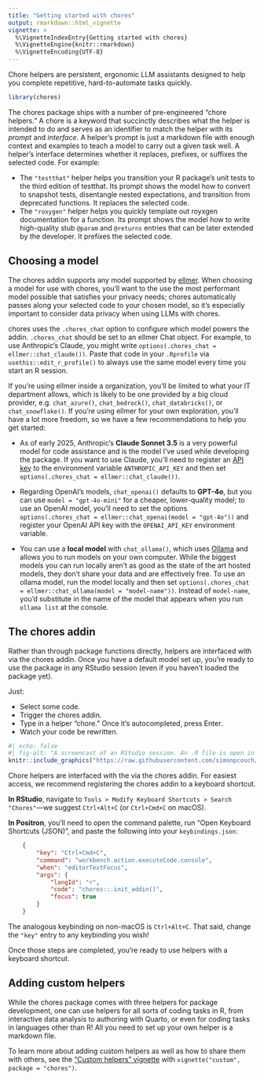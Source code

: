 ```yaml
---
title: "Getting started with chores"
output: rmarkdown::html_vignette
vignette: >
  %\VignetteIndexEntry{Getting started with chores}
  %\VignetteEngine{knitr::rmarkdown}
  %\VignetteEncoding{UTF-8}
---
```


Chore helpers are persistent, ergonomic LLM assistants designed to help you complete repetitive, hard-to-automate tasks quickly.

```r
library(chores)
```

The chores package ships with a number of pre-engineered "chore helpers." A chore is a keyword that succinctly describes what the helper is intended to do and serves as an identifier to match the helper with its _prompt_ and _interface_. A helper's prompt is just a markdown file with enough context and examples to teach a model to carry out a given task well. A helper's interface determines whether it replaces, prefixes, or suffixes the selected code. For example:

* The `"testthat"` helper helps you transition your R package's unit tests to the third edition of testthat. Its prompt shows the model how to convert to snapshot tests, disentangle nested expectations, and transition from deprecated functions. It replaces the selected code.
* The `"roxygen"` helper helps you quickly template out royxgen documentation for a function. Its prompt shows the model how to write high-quality stub `@param` and `@returns` entries that can be later extended by the developer. It prefixes the selected code.

## Choosing a model

The chores addin supports any model supported by [ellmer](https://ellmer.tidyverse.org/). When choosing a model for use with chores, you'll want to the use the most performant model possible that satisfies your privacy needs; chores automatically passes along your selected code to your chosen model, so it's especially important to consider data privacy when using LLMs with chores.

chores uses the `.chores_chat` option to configure which model powers the addin. `.chores_chat` should be set to an ellmer Chat object. For example, to use Anthropic's Claude, you might write `options(.chores_chat = ellmer::chat_claude())`. Paste that code in your `.Rprofile` via `usethis::edit_r_profile()` to always use the same model every time you start an R session.

If you're using ellmer inside a organization, you'll be limited to what your IT department allows, which is likely to be one provided by a big cloud provider, e.g. `chat_azure()`, `chat_bedrock()`, `chat_databricks()`, or `chat_snowflake()`. If you're using ellmer for your own exploration, you'll have a lot more freedom, so we have a few recommendations to help you get started:

- As of early 2025, Anthropic's **Claude Sonnet 3.5** is a very powerful model for code assistance and is the model I've used while developing the package. If you want to use Claude, you'll need to register an [API key](https://console.anthropic.com/) to the environment variable `ANTHROPIC_API_KEY` and then set `options(.chores_chat = ellmer::chat_claude())`. 

* Regarding OpenAI's models, `chat_openai()` defaults to **GPT-4o**, but you can use `model = "gpt-4o-mini"` for a cheaper, lower-quality model; to use an OpenAI model, you'll need to set the options `options(.chores_chat = ellmer::chat_openai(model = "gpt-4o"))` and register your OpenAI API key with the `OPENAI_API_KEY` environment variable.

- You can use a **local model** with `chat_ollama()`, which uses [Ollama](https://ollama.com) and allows you to run models on your own computer. While the biggest models you can run locally aren't as good as the state of the art hosted models, they don't share your data and are effectively free. To use an ollama model, run the model locally and then set `options(.chores_chat = ellmer::chat_ollama(model = "model-name"))`. Instead of `model-name`, you'd substitute in the name of the model that appears when you run `ollama list` at the console.

## The chores addin

Rather than through package functions directly, helpers are interfaced with via the chores addin. Once you have a default model set up, you're ready to use the package in any RStudio session (even if you haven't loaded the package yet).

Just:

* Select some code.
* Trigger the chores addin.
* Type in a helper "chore." Once it's autocompleted, press Enter.
* Watch your code be rewritten.

```r
#| echo: false
#| fig-alt: "A screencast of an RStudio session. An .R file is open in the editor with a function definition. The user selects various subsets of the function and, after selecting from a dropdown menu, the helper assistant converts erroring code and drafts function documentation."
knitr::include_graphics("https://raw.githubusercontent.com/simonpcouch/chores/refs/heads/main/inst/figs/addin.gif")
```

Chore helpers are interfaced with the via the chores addin. For easiest access, we recommend registering the chores addin to a keyboard shortcut.

**In RStudio**, navigate to `Tools > Modify Keyboard Shortcuts > Search "Chores"`---we suggest `Ctrl+Alt+C` (or `Ctrl+Cmd+C` on macOS).

**In Positron**, you'll need to open the command palette, run "Open Keyboard Shortcuts (JSON)", and paste the following into your `keybindings.json`:

```json
    {
        "key": "Ctrl+Cmd+C",
        "command": "workbench.action.executeCode.console",
        "when": "editorTextFocus",
        "args": {
            "langId": "r",
            "code": "chores::.init_addin()",
            "focus": true
        }
    }
```

The analogous keybinding on non-macOS is `Ctrl+Alt+C`. That said, change the `"key"` entry to any keybinding you wish!

Once those steps are completed, you're ready to use helpers with a keyboard shortcut.

## Adding custom helpers

While the chores package comes with three helpers for package development, one can use helpers for all sorts of coding tasks in R, from interactive data analysis to authoring with Quarto, or even for coding tasks in languages other than R! All you need to set up your own helper is a markdown file.

To learn more about adding custom helpers as well as how to share them with others, see the ["Custom helpers" vignette](custom.html) with `vignette("custom", package = "chores")`.
